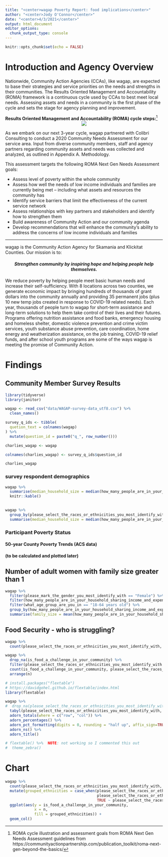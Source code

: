 ```yaml
---
title: "<center>wagap Poverty Report: food implications</center>"
author: "<center>Jody O'Connor</center>"
date: "<center>4/3/2021</center>"
output: html_document
editor_options: 
  chunk_output_type: console
---
```


```r
knitr::opts_chunk$set(echo = FALSE)
```

# Introduction and Agency Overview

Nationwide, Community Action Agencies (CCAs), like wagap, are expected to base their strategies and service priorities on the needs and strengths in their communities. The Results Oriented Management and Accountability (ROMA) framework is a continuous cycle used by CCAs to best meet local needs. Assessing assets and needs in a community is the first phase of the cycle and sets the stage for agency planning and improvement.  

<caption>**Results Oriented Management and Accountability (ROMA) cycle steps:**[^roma-cycle-source]</caption>

<center>![](ROMAcycle.png)</center>

As we embark on our next 3-year cycle, wagap partnered with Colibri Consulting to conduct a 2020 Community Needs Assessment for our service area. Input from diverse community members, staff and agency partners regarding community assets and needs was collected and analyzed, as outlined in Appendix A. Methodology.

This assessment targets the following ROMA Next Gen Needs Assessment goals:

- Assess level of poverty within the whole community
- Assess how well the needs of low income individuals and families are currently being met – including what assets and resources the community has
- Identify service barriers that limit the effectiveness of the current service network
- Assess relationships with key partners and stakeholders and identify how to strengthen them
- Build awareness of Community Action and our community agenda
- Develop recommendations that will enhance the community’s ability to address the concerns of low income individuals and families  

***


wagap is the Community Action Agency for Skamania and Klickitat Counties. Our mission is to: 

<center>
#### _**Strengthen community by inspiring hope and helping people help themselves.**_    
</center>

We reduce poverty by helping people meet basic human needs and increase their self-sufficiency. With  8 locations across two counties, we generate economic impact by bringing hundreds of thousands of grant dollars into the community annually and providing 35 permanent jobs (plus 10 new temp jobs created in response to COVID-19 related needs). Each year, thousands of people turn to wagap for short-term assistance and long-term solutions to help them take control of their lives and their futures. Programs offering nutrition assistance and food banks, emergency housing and homeless shelter, domestic violence prevention and crime victim services, youth substance abuse prevention, care coordination, home energy and weatherization assistance, on the job training, COVID-19 relief funds, and after school youth programs are some of the ways wagap is meeting the promise of Community Action.

[^roma-cycle-source]: ROMA cycle illustration and assessment goals from ROMA Next Gen Needs Assessment guidelines from https://communityactionpartnership.com/publication_toolkit/roma-next-gen-beyond-the-basics/

# Findings

## Community Member Survey Results

```r
library(tidyverse)
library(janitor)

wagap <- read_csv("data/WAGAP-survey-data_utf8.csv") %>% 
  clean_names()

```

```r
survey_q_ids <- tibble(
  quetion_text = colnames(wagap)
) %>% 
  mutate(question_id = paste0("q_", row_number()))

charlies_wagap <- wagap

colnames(charlies_wagap) <- survey_q_ids$question_id

charlies_wagap
```


### survey respondent demographics

```r
wagap %>% 
  summarise(median_household_size = median(how_many_people_are_in_your_household_sharing_income_and_expenses, na.rm = TRUE), number_of_responses = n()) %>% 
  knitr::kable()
            
```
```r
wagap %>% 
  group_by(please_select_the_races_or_ethnicities_you_most_identify_with, is_food_a_challenge_in_your_community) %>% 
  summarise(median_household_size = median(how_many_people_are_in_your_household_sharing_income_and_expenses, na.rm = TRUE), number_of_responses = n())
```
### Participant Poverty Status  
#### 50-year County Poverty Trends (ACS data)
#### (to be calculated and plotted later)

## Number of adult women with family size greater than 1

```R
wagap %>% 
  filter(please_mark_the_gender_you_most_identify_with == "Female") %>% 
  filter(how_many_people_are_in_your_household_sharing_income_and_expenses > 1) %>% 
  filter(what_age_group_are_you_in == "18-64 years old") %>% 
  group_by(how_many_people_are_in_your_household_sharing_income_and_expenses, please_mark_the_gender_you_most_identify_with) %>% 
  summarise(family_size = mean(how_many_people_are_in_your_household_sharing_income_and_expenses), number = n())
```

## Food Security - who is struggling?
```r
wagap %>% 
  count(please_select_the_races_or_ethnicities_you_most_identify_with, is_food_a_challenge_in_your_community)
```

```R
wagap %>% 
  drop_na(is_food_a_challenge_in_your_community) %>% 
  filter(please_select_the_races_or_ethnicities_you_most_identify_with == "White" | please_select_the_races_or_ethnicities_you_most_identify_with == "Native American/American Indian" | please_select_the_races_or_ethnicities_you_most_identify_with == "Hispanic/Latino/LatinX") %>% 
  count(is_food_a_challenge_in_your_community, please_select_the_races_or_ethnicities_you_most_identify_with) %>% 
  arrange(n)
```


```r
# install.packages("flextable")
# https://davidgohel.github.io/flextable/index.html
library(flextable)
```

```R
wagap %>% 
#  drop_na(please_select_the_races_or_ethnicities_you_most_identify_with, is_food_a_challenge_in_your_community) %>% 
  tabyl(please_select_the_races_or_ethnicities_you_most_identify_with, is_food_a_challenge_in_your_community) %>% 
  adorn_totals(where = c("row", "col")) %>% 
  adorn_percentages() %>% 
  adorn_pct_formatting(digits = 0, rounding = "half up", affix_sign=TRUE) %>% 
  adorn_ns() %>% 
  adorn_title()

# flextable() %>%  NOTE: not working so I commented this out
#  theme_zebra()

```

# Chart

```r
wagap %>% 
  count(please_select_the_races_or_ethnicities_you_most_identify_with, is_food_a_challenge_in_your_community) %>% 
  mutate(grouped_ethnicities = case_when(please_select_the_races_or_ethnicities_you_most_identify_with %in% c("Pirate", "Blue") ~ "Not useful data",
                                         please_select_the_races_or_ethnicities_you_most_identify_with %in% c("Mixed", "mixed race") ~ "Mixed race",
                                         TRUE ~ please_select_the_races_or_ethnicities_you_most_identify_with)) %>% 
  ggplot(aes(y = is_food_a_challenge_in_your_community,
             x = n,
             fill = grouped_ethnicities)) +
  geom_col()
```

